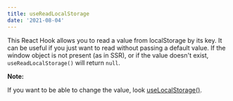 ```yaml
---
title: useReadLocalStorage
date: '2021-08-04'
---
```


This React Hook allows you to read a value from localStorage by its key. It can be useful if you just want to read without passing a default value.
If the window object is not present (as in SSR), or if the value doesn't exist, `useReadLocalStorage()` will return `null`.

**Note:**

If you want to be able to change the value, look [useLocalStorage()](/react-hook/use-local-storage).
